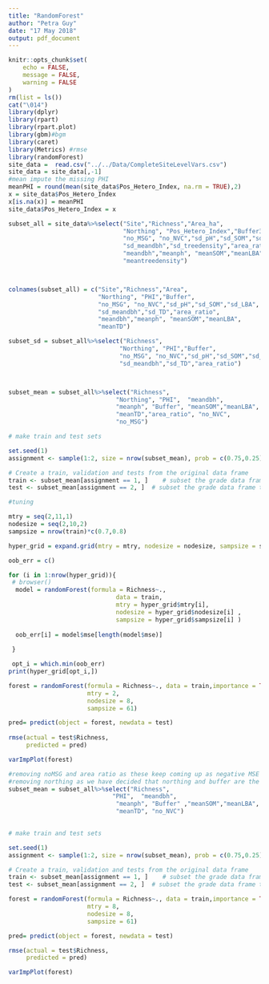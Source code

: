 ```yaml
---
title: "RandomForest"
author: "Petra Guy"
date: "17 May 2018"
output: pdf_document
---
```


```r
knitr::opts_chunk$set(
	echo = FALSE,
	message = FALSE,
	warning = FALSE
)
rm(list = ls())
cat("\014")
library(dplyr)
library(rpart)
library(rpart.plot)
library(gbm)#bgm
library(caret)
library(Metrics) #rmse
library(randomForest)
site_data =  read.csv("../../Data/CompleteSiteLevelVars.csv")
site_data = site_data[,-1]
#mean impute the missing PHI
meanPHI = round(mean(site_data$Pos_Hetero_Index, na.rm = TRUE),2)
x = site_data$Pos_Hetero_Index
x[is.na(x)] = meanPHI
site_data$Pos_Hetero_Index = x

subset_all = site_data%>%select("Site","Richness","Area_ha",
                                "Northing", "Pos_Hetero_Index","Buffer3",
                                "no_MSG", "no_NVC","sd_pH","sd_SOM","sd_LBA",
                                "sd_meandbh","sd_treedensity","area_ratio",
                                "meandbh","meanph", "meanSOM","meanLBA",
                                "meantreedensity")



colnames(subset_all) = c("Site","Richness","Area",
                         "Northing", "PHI","Buffer",
                         "no_MSG", "no_NVC","sd_pH","sd_SOM","sd_LBA",
                         "sd_meandbh","sd_TD","area_ratio",
                         "meandbh","meanph", "meanSOM","meanLBA",
                         "meanTD")
```


```r
subset_sd = subset_all%>%select("Richness",
                               "Northing", "PHI","Buffer",
                               "no_MSG", "no_NVC","sd_pH","sd_SOM","sd_LBA",
                               "sd_meandbh","sd_TD","area_ratio")



subset_mean = subset_all%>%select("Richness",
                              "Northing", "PHI",  "meandbh",
                              "meanph", "Buffer", "meanSOM","meanLBA",
                              "meanTD","area_ratio", "no_NVC", 
                              "no_MSG")

```

```r
# make train and test sets

set.seed(1)
assignment <- sample(1:2, size = nrow(subset_mean), prob = c(0.75,0.25), replace = TRUE)

# Create a train, validation and tests from the original data frame 
train <- subset_mean[assignment == 1, ]    # subset the grade data frame to training indices only
test <- subset_mean[assignment == 2, ]  # subset the grade data frame to validation indices only

```


```r
#tuning

mtry = seq(2,11,1)
nodesize = seq(2,10,2)
sampsize = nrow(train)*c(0.7,0.8)

hyper_grid = expand.grid(mtry = mtry, nodesize = nodesize, sampsize = sampsize)

oob_err = c()

for (i in 1:nrow(hyper_grid)){
 # browser()
  model = randomForest(formula = Richness~.,
                              data = train,
                              mtry = hyper_grid$mtry[i],
                              nodesize = hyper_grid$nodesize[i] ,
                              sampsize = hyper_grid$sampsize[i] )
  
  oob_err[i] = model$mse[length(model$mse)]
  
 }

 opt_i = which.min(oob_err)
print(hyper_grid[opt_i,])
```


```r
forest = randomForest(formula = Richness~., data = train,importance = TRUE,
                      mtry = 2,
                      nodesize = 8,
                      sampsize = 61)   

pred= predict(object = forest, newdata = test)
   
rmse(actual = test$Richness,
     predicted = pred)

```

```r
varImpPlot(forest)

```

```r
#removing noMSG and area ratio as these keep coming up as negative MSE
#removing northing as we have decided that northing and buffer are the same
subset_mean = subset_all%>%select("Richness",
                             "PHI",  "meandbh",
                              "meanph", "Buffer" ,"meanSOM","meanLBA",
                              "meanTD", "no_NVC")
                              

```

```r
# make train and test sets

set.seed(1)
assignment <- sample(1:2, size = nrow(subset_mean), prob = c(0.75,0.25), replace = TRUE)

# Create a train, validation and tests from the original data frame 
train <- subset_mean[assignment == 1, ]    # subset the grade data frame to training indices only
test <- subset_mean[assignment == 2, ]  # subset the grade data frame to validation indices only
```


```r
forest = randomForest(formula = Richness~., data = train,importance = TRUE,
                      mtry = 8,
                      nodesize = 8,
                      sampsize = 61)   

pred= predict(object = forest, newdata = test)

rmse(actual = test$Richness,
     predicted = pred)

```

```r
varImpPlot(forest)

```
















